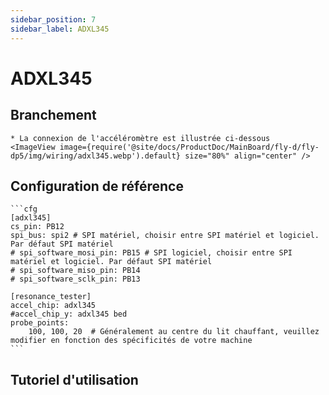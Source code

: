 ```yaml
---
sidebar_position: 7
sidebar_label: ADXL345
---
```



# ADXL345

## Branchement
    * La connexion de l'accéléromètre est illustrée ci-dessous
    <ImageView image={require('@site/docs/ProductDoc/MainBoard/fly-d/fly-dp5/img/wiring/adxl345.webp').default} size="80%" align="center" />

## Configuration de référence

    ```cfg
    [adxl345]
    cs_pin: PB12
    spi_bus: spi2 # SPI matériel, choisir entre SPI matériel et logiciel. Par défaut SPI matériel
    # spi_software_mosi_pin: PB15 # SPI logiciel, choisir entre SPI matériel et logiciel. Par défaut SPI matériel
    # spi_software_miso_pin: PB14
    # spi_software_sclk_pin: PB13

    [resonance_tester]
    accel_chip: adxl345
    #accel_chip_y: adxl345 bed
    probe_points:
        100, 100, 20  # Généralement au centre du lit chauffant, veuillez modifier en fonction des spécificités de votre machine
    ```

## Tutoriel d'utilisation

<ADXL />
